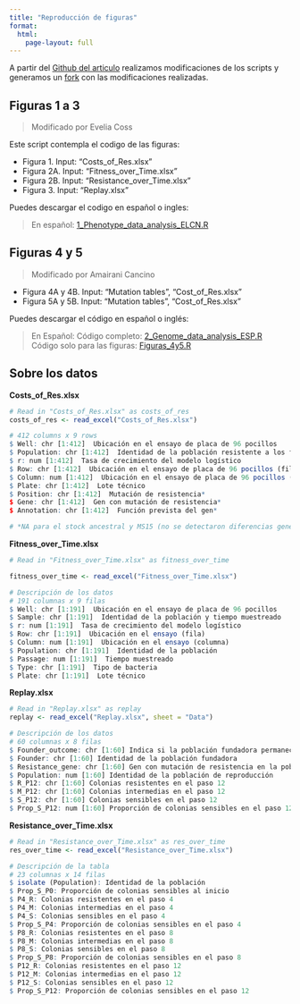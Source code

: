 ```yaml
---
title: "Reproducción de figuras"
format: 
  html:
    page-layout: full 
---
```


A partir del [Github del articulo](https://github.com/reenadebray/loss-of-resistance) realizamos modificaciones de los scripts y generamos un [fork](https://github.com/EveliaCoss/loss-of-resistance) con las modificaciones realizadas.

## Figuras 1 a 3

> Modificado por Evelia Coss

Este script contempla el codigo de las figuras:

- Figura 1. Input: "Costs_of_Res.xlsx"
- Figura 2A. Input: "Fitness_over_Time.xlsx"
- Figura 2B. Input: "Resistance_over_Time.xlsx"
- Figura 3. Input: "Replay.xlsx"

Puedes descargar el codigo en español o ingles:

> En español: [1_Phenotype_data_analysis_ELCN.R](https://github.com/R-Ladies-Morelia/Reprohack2024/blob/main/Grupo2/1_Phenotype_data_analysis_ELCN.R)

## Figuras 4 y 5

> Modificado por Amairani Cancino

- Figura 4A y 4B. Input: "Mutation tables", "Cost_of_Res.xlsx"
- Figura 5A y 5B. Input: "Mutation tables", "Cost_of_Res.xlsx"

Puedes descargar el código en español o inglés: 

> En Español: 
Código completo: [2_Genome_data_analysis_ESP.R](https://github.com/R-Ladies-Morelia/Reprohack2024/blob/main/Grupo2/2_Genome_data_analysis_ESP.R)
Código solo para las figuras: [Figuras_4y5.R](https://github.com/R-Ladies-Morelia/Reprohack2024/blob/main/Grupo2/Figuras_4y5.R)
>

## Sobre los datos

**Costs_of_Res.xlsx**

```.r
# Read in "Costs_of_Res.xlsx" as costs_of_res
costs_of_res <- read_excel("Costs_of_Res.xlsx")

# 412 columns x 9 rows
$ Well: chr [1:412]  Ubicación en el ensayo de placa de 96 pocillos
$ Population: chr [1:412]  Identidad de la población resistente a los fagos
$ r: num [1:412]  Tasa de crecimiento del modelo logístico
$ Row: chr [1:412]  Ubicación en el ensayo de placa de 96 pocillos (fila)
$ Column: num [1:412]  Ubicación en el ensayo de placa de 96 pocillos (columna)
$ Plate: chr [1:412]  Lote técnico
$ Position: chr [1:412]  Mutación de resistencia*
$ Gene: chr [1:412]  Gen con mutación de resistencia*
$ Annotation: chr [1:412]  Función prevista del gen*

# *NA para el stock ancestral y MS15 (no se detectaron diferencias genéticas respecto al ancestro)

```

**Fitness_over_Time.xlsx**

```.r
# Read in "Fitness_over_Time.xlsx" as fitness_over_time

fitness_over_time <- read_excel("Fitness_over_Time.xlsx")

# Descripción de los datos
# 191 columnas x 9 filas
$ Well: chr [1:191]  Ubicación en el ensayo de placa de 96 pocillos
$ Sample: chr [1:191]  Identidad de la población y tiempo muestreado
$ r: num [1:191]  Tasa de crecimiento del modelo logístico
$ Row: chr [1:191]  Ubicación en el ensayo (fila)
$ Column: num [1:191]  Ubicación en el ensayo (columna)
$ Population: chr [1:191]  Identidad de la población
$ Passage: num [1:191]  Tiempo muestreado
$ Type: chr [1:191]  Tipo de bacteria
$ Plate: chr [1:191]  Lote técnico
```

**Replay.xlsx**

```.r
# Read in "Replay.xlsx" as replay
replay <- read_excel("Replay.xlsx", sheet = "Data")

# Descripción de los datos
# 60 columnas x 8 filas
$ Founder_outcome: chr [1:60] Indica si la población fundadora permaneció resistente (R) o desarrolló sensibilidad (S).
$ Founder: chr [1:60] Identidad de la población fundadora
$ Resistance_gene: chr [1:60] Gen con mutación de resistencia en la población fundadora
$ Population: num [1:60] Identidad de la población de reproducción
$ R_P12: chr [1:60] Colonias resistentes en el paso 12
$ M_P12: chr [1:60] Colonias intermedias en el paso 12
$ S_P12: chr [1:60] Colonias sensibles en el paso 12
$ Prop_S_P12: num [1:60] Proporción de colonias sensibles en el paso 12

```

**Resistance_over_Time.xlsx**

```.r
# Read in "Resistance_over_Time.xlsx" as res_over_time
res_over_time <- read_excel("Resistance_over_Time.xlsx")

# Descripción de la tabla
# 23 columnas x 14 filas
$ isolate (Population): Identidad de la población
$ Prop_S_P0: Proporción de colonias sensibles al inicio
$ P4_R: Colonias resistentes en el paso 4
$ P4_M: Colonias intermedias en el paso 4
$ P4_S: Colonias sensibles en el paso 4
$ Prop_S_P4: Proporción de colonias sensibles en el paso 4
$ P8_R: Colonias resistentes en el paso 8
$ P8_M: Colonias intermedias en el paso 8
$ P8_S: Colonias sensibles en el paso 8
$ Prop_S_P8: Proporción de colonias sensibles en el paso 8
$ P12_R: Colonias resistentes en el paso 12
$ P12_M: Colonias intermedias en el paso 12
$ P12_S: Colonias sensibles en el paso 12
$ Prop_S_P12: Proporción de colonias sensibles en el paso 12
```